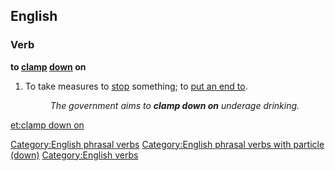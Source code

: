 ==English==

===Verb===
'''to [[clamp]] [[down]] on''' {{transitive}}

# {{idiomatic}} To take measures to [[stop]] something; to [[put an end to]].
#:'' The government aims to '''clamp down on''' underage drinking.''

[[Category:English phrasal verbs]]
[[Category:English phrasal verbs with particle (down)]]
[[Category:English verbs]]

[[et:clamp down on]]